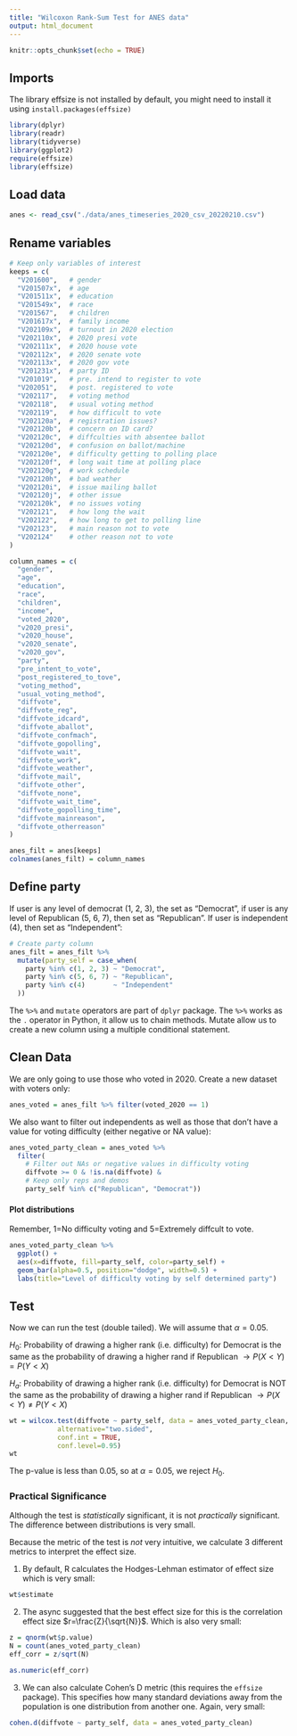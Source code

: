 ```yaml
---
title: "Wilcoxon Rank-Sum Test for ANES data"
output: html_document
---
```


```r
knitr::opts_chunk$set(echo = TRUE)
```

## Imports
The library effsize is not installed by default, you might need to install it using `install.packages(effsize)`
```r
library(dplyr)
library(readr)
library(tidyverse)
library(ggplot2)
require(effsize)
library(effsize)
```

## Load data
```r
anes <- read_csv("./data/anes_timeseries_2020_csv_20220210.csv")
```

## Rename variables
```r
# Keep only variables of interest
keeps = c(
  "V201600",   # gender
  "V201507x",  # age
  "V201511x",  # education
  "V201549x",  # race
  "V201567",   # children
  "V201617x",  # family income
  "V202109x",  # turnout in 2020 election
  "V202110x",  # 2020 presi vote
  "V202111x",  # 2020 house vote
  "V202112x",  # 2020 senate vote
  "V202113x",  # 2020 gov vote
  "V201231x",  # party ID
  "V201019",   # pre. intend to register to vote
  "V202051",   # post. registered to vote
  "V202117",   # voting method
  "V202118",   # usual voting method
  "V202119",   # how difficult to vote
  "V202120a",  # registration issues?
  "V202120b",  # concern on ID card?
  "V202120c",  # diffculties with absentee ballot
  "V202120d",  # confusion on ballot/machine
  "V202120e",  # difficulty getting to polling place
  "V202120f",  # long wait time at polling place
  "V202120g",  # work schedule
  "V202120h",  # bad weather
  "V202120i",  # issue mailing ballot
  "V202120j",  # other issue
  "V202120k",  # no issues voting
  "V202121",   # how long the wait
  "V202122",   # how long to get to polling line
  "V202123",   # main reason not to vote
  "V202124"    # other reason not to vote
)

column_names = c(
  "gender",
  "age",
  "education",
  "race",
  "children",
  "income",
  "voted_2020",
  "v2020_presi",
  "v2020_house",
  "v2020_senate",
  "v2020_gov",
  "party",
  "pre_intent_to_vote",
  "post_registered_to_tove",
  "voting_method",
  "usual_voting_method",
  "diffvote",
  "diffvote_reg",
  "diffvote_idcard",
  "diffvote_aballot",
  "diffvote_confmach",
  "diffvote_gopolling",
  "diffvote_wait",
  "diffvote_work",
  "diffvote_weather",
  "diffvote_mail",
  "diffvote_other",
  "diffvote_none",
  "diffvote_wait_time",
  "diffvote_gopolling_time",
  "diffvote_mainreason",
  "diffvote_otherreason"
)

anes_filt = anes[keeps]
colnames(anes_filt) = column_names
```


## Define party
If user is any level of democrat (1, 2, 3), the set as "Democrat", if user is any level of Republican (5, 6, 7), then set as "Republican". If user is independent (4), then set as "Independent":

```r
# Create party column
anes_filt = anes_filt %>%
  mutate(party_self = case_when(
    party %in% c(1, 2, 3) ~ "Democrat",
    party %in% c(5, 6, 7) ~ "Republican",
    party %in% c(4)       ~ "Independent"
  ))
```

The `%>%` and `mutate` operators are part of `dplyr` package. The `%>%` works as the `.` operator in Python, it allow us to chain methods. Mutate allow us to create a new column using a multiple conditional statement.


## Clean Data
We are only going to use those who voted in 2020. Create a new dataset with voters only: 
```r
anes_voted = anes_filt %>% filter(voted_2020 == 1)
```

We also want to filter out independents as well as those that don't have a value for voting difficulty (either negative or NA value):
```r
anes_voted_party_clean = anes_voted %>% 
  filter(
    # Filter out NAs or negative values in difficulty voting
    diffvote >= 0 & !is.na(diffvote) &
    # Keep only reps and demos
    party_self %in% c("Republican", "Democrat"))
```


#### Plot distributions

Remember, 1=No difficulty voting and 5=Extremely diffcult to vote.
```r
anes_voted_party_clean %>% 
  ggplot() +
  aes(x=diffvote, fill=party_self, color=party_self) +
  geom_bar(alpha=0.5, position="dodge", width=0.5) +
  labs(title="Level of difficulty voting by self determined party")
```

## Test

Now we can run the test (double tailed). We will assume that $\alpha=0.05$.

$H_0$: Probability of drawing a higher rank (i.e. difficulty) for Democrat is the same as the probability of drawing a higher rand if Republican $\rightarrow P(X<Y) = P(Y<X)$

$H_a$: Probability of drawing a higher rank (i.e. difficulty) for Democrat is NOT the same as the probability of drawing a higher rand if Republican $\rightarrow P(X<Y) \neq P(Y<X)$

```r
wt = wilcox.test(diffvote ~ party_self, data = anes_voted_party_clean,
            alternative="two.sided",
            conf.int = TRUE,
            conf.level=0.95)
wt
```

The p-value is less than 0.05, so at $\alpha=0.05$, we reject $H_0$.

### Practical Significance

Although the test is _statistically_ significant, it is not _practically_ significant. The difference between distributions is very small.

Because the metric of the test is _not_ very intuitive, we calculate 3 different metrics to interpret the effect size.

1) By default, R calculates the Hodges-Lehman estimator of effect size which is very small:

```r
wt$estimate
```

2) The async suggested that the best effect size for this is the correlation effect size $r=\frac{Z}{\sqrt{N}}$. Which is also very small:

```r
z = qnorm(wt$p.value)
N = count(anes_voted_party_clean)
eff_corr = z/sqrt(N)

as.numeric(eff_corr)
```


3) We can also calculate Cohen's D metric (this requires the `effsize` package). This specifies how many standard deviations away from the population is one distribution from another one. Again, very small:

```r
cohen.d(diffvote ~ party_self, data = anes_voted_party_clean)
```



